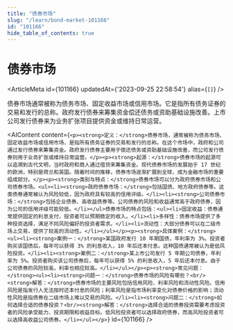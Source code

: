 ```yaml
---
title: "债券市场"
slug: "/learn/bond-market-101166"
id: "101166"
hide_table_of_contents: true
---
```



# 债券市场

<ArticleMeta id={101166} updatedAt={'2023-09-25 22:58:54'} alias={`[]`} />
<div className='border-solid border-b border-t-0 my-4 border-[var(--ifm-color-gray-300)]' />

债券市场通常被称为债务市场、固定收益市场或信用市场。它是指所有债务证券的交易和发行的总称。政府发行债券来筹集资金偿还债务或资助基础设施改善。上市公司发行债券来为业务扩张项目提供资金或维持日常运营。

<AIContent content={`<p><strong>定义：</strong>债券市场，通常被称为债务市场、固定收益市场或信用市场，是指所有债务证券的交易和发行的总称。在这个市场中，政府和公司通过发行债券来筹集资金。政府发行债券主要用于偿还债务或资助基础设施改善，而公司发行债券则用于业务扩张或维持日常运营。</p><p><strong>起源：</strong>债券市场的起源可以追溯到古代文明，当时政府和商人通过借贷来筹集资金。现代债券市场的发展始于 17 世纪的欧洲，特别是荷兰和英国。随着时间的推移，债券市场逐渐扩展到全球，成为金融市场的重要组成部分。</p><p><strong>类别与特点：</strong>债券市场可以分为政府债券市场和公司债券市场。<ul><li><strong>政府债券市场：</strong>包括国债、地方政府债券等。这类债券通常被认为风险较低，因为政府具有较高的信用评级。</li><li><strong>公司债券市场：</strong>包括企业债券、高收益债券等。公司债券的风险和收益通常高于政府债券，因为公司的信用评级可能较低。</li></ul>债券市场的特点包括：<ul><li>固定收益：债券通常提供固定的利息支付，投资者可以预期稳定的收入。</li><li>多样性：债券市场提供了多种投资选择，满足不同风险偏好的投资者需求。</li><li>流动性：大部分债券可以在二级市场上交易，提供了较高的流动性。</li></ul></p><p><strong>具体案例：</strong><ul><li><strong>案例一：</strong>某国政府发行 10 年期国债，年利率为 3%。投资者购买该国债后，每年可以获得 3% 的利息收入，10 年后还本付息。这种国债通常被认为是低风险投资。</li><li><strong>案例二：</strong>某上市公司发行 5 年期公司债券，年利率为 5%。投资者购买该公司债券后，每年可以获得 5% 的利息收入，5 年后还本付息。由于公司债券的风险较高，利率也相应较高。</li></ul></p><p><strong>常见问题：</strong><ul><li><strong>问题一：</strong>债券市场的风险有哪些？<br/><strong>解答：</strong>债券市场的主要风险包括信用风险、利率风险和流动性风险。信用风险是指发行人无法按时还本付息的风险；利率风险是指市场利率变化对债券价格的影响；流动性风险是指债券在二级市场上难以交易的风险。</li><li><strong>问题二：</strong>如何选择合适的债券投资？<br/><strong>解答：</strong>选择合适的债券投资需要考虑投资者的风险承受能力、投资期限和收益目标。低风险投资者可以选择政府债券，而高风险投资者可以选择高收益公司债券。</li></ul></p>`} id={101166} />
